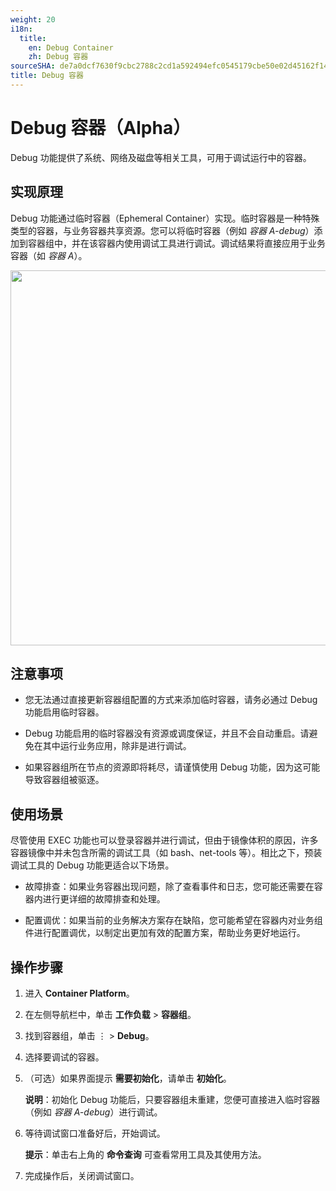 ```yaml
---
weight: 20
i18n:
  title:
    en: Debug Container
    zh: Debug 容器
sourceSHA: de7a0dcf7630f9cbc2788c2cd1a592494efc0545179cbe50e02d45162f14914f
title: Debug 容器
---
```


# Debug 容器（Alpha）

Debug 功能提供了系统、网络及磁盘等相关工具，可用于调试运行中的容器。

## 实现原理

Debug 功能通过临时容器（Ephemeral Container）实现。临时容器是一种特殊类型的容器，与业务容器共享资源。您可以将临时容器（例如 *容器 A-debug*）添加到容器组中，并在该容器内使用调试工具进行调试。调试结果将直接应用于业务容器（如 *容器 A*）。

<img src="./assets/pod_debug_schema.png" width="600" />

## 注意事项

- 您无法通过直接更新容器组配置的方式来添加临时容器，请务必通过 Debug 功能启用临时容器。

- Debug 功能启用的临时容器没有资源或调度保证，并且不会自动重启。请避免在其中运行业务应用，除非是进行调试。

- 如果容器组所在节点的资源即将耗尽，请谨慎使用 Debug 功能，因为这可能导致容器组被驱逐。

## 使用场景

尽管使用 EXEC 功能也可以登录容器并进行调试，但由于镜像体积的原因，许多容器镜像中并未包含所需的调试工具（如 bash、net-tools 等）。相比之下，预装调试工具的 Debug 功能更适合以下场景。

- 故障排查：如果业务容器出现问题，除了查看事件和日志，您可能还需要在容器内进行更详细的故障排查和处理。

- 配置调优：如果当前的业务解决方案存在缺陷，您可能希望在容器内对业务组件进行配置调优，以制定出更加有效的配置方案，帮助业务更好地运行。

## 操作步骤

1. 进入 **Container Platform**。

2. 在左侧导航栏中，单击 **工作负载** > **容器组**。

3. 找到容器组，单击 ⋮ > **Debug**。

4. 选择要调试的容器。

5. （可选）如果界面提示 **需要初始化**，请单击 **初始化**。

   **说明**：初始化 Debug 功能后，只要容器组未重建，您便可直接进入临时容器（例如 *容器 A-debug*）进行调试。

6. 等待调试窗口准备好后，开始调试。

   **提示**：单击右上角的 **命令查询** 可查看常用工具及其使用方法。

7. 完成操作后，关闭调试窗口。
